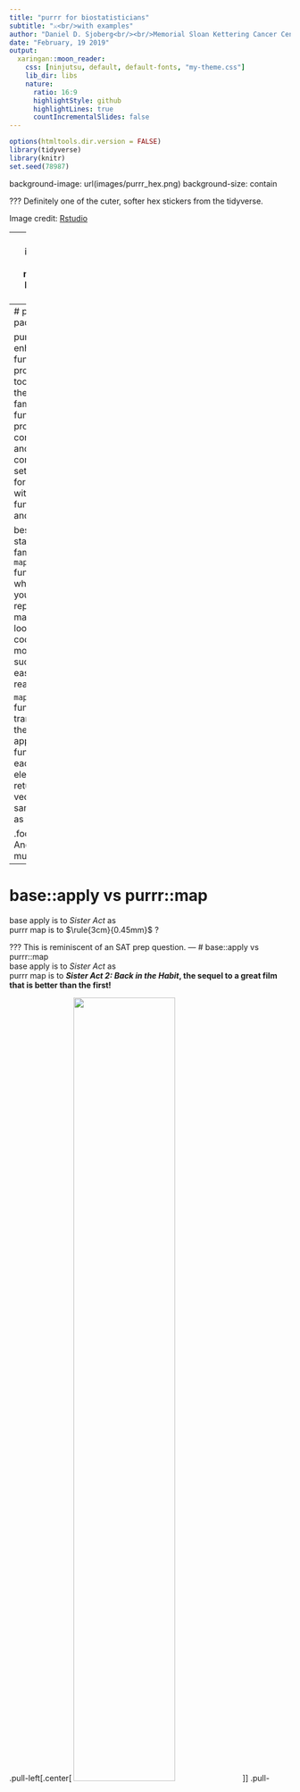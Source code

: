 ```yaml
---
title: "purrr for biostatisticians"
subtitle: "⚔<br/>with examples"
author: "Daniel D. Sjoberg<br/><br/>Memorial Sloan Kettering Cancer Center<br/>Department of Epidemiology and Biostatistics"
date: "February, 19 2019"
output:
  xaringan::moon_reader:
    css: [ninjutsu, default, default-fonts, "my-theme.css"]
    lib_dir: libs
    nature:
      ratio: 16:9
      highlightStyle: github
      highlightLines: true
      countIncrementalSlides: false
---
```


```r
options(htmltools.dir.version = FALSE)
library(tidyverse)
library(knitr)
set.seed(78987)
```

background-image: url(images/purrr_hex.png)
background-size: contain

???
Definitely one of the cuter, softer hex stickers from the tidyverse.

Image credit: [Rstudio](www.rstudio.com)

---
class: inverse, center, middle
# let's get started

---
# purrr package

purrr enhances R’s functional programming toolkit (read: the apply family of functions) by providing a complete and consistent set of tools for working with functions and vectors

best place to start is the family of `map()` functions which allow you to replace many for loops* with code that is more succinct and easier to read

`map()` functions transform their input by applying a function to each element and returning a vector the same length as the input

.footnote[[*] And much much more]
---
# base::apply vs purrr::map  
base apply is to *Sister Act* as  
purrr map is to $\rule{3cm}{0.45mm}$ ?

???
This is reminiscent of an SAT prep question.
---
# base::apply vs purrr::map  
base apply is to *Sister Act* as  
purrr map is to ***Sister Act 2: Back in the Habit*, the sequel to a great film that is better than the first!**

.pull-left[.center[
<img src="images/sister_act.jpg" width="60%" height="60%">
]]
.pull-right[.center[
<img src="images/sister_act_two.jpg" width="60%" height="60%">
]]

.right[.footnote[.tiny[www.impawards.com]]]

???
The base apply functions are great and incredibly useful.  But they can be difficult to use, and the purrr family of functions does just that.
---
# base::apply

.pull-left[
- first argument to `lapply()` is the data; the first argument to `mapply()` is the function
  
- no consistent way to pass additional arguments; most use `...`, `mapply()` uses `MoreArgs`, and some require you to create a new anonymous function

- output from `*apply()` is not consistent 
]

--

.pull-right[
- `v-`, `s-`, and `mapply()` use `USE.NAMES = FALSE` to suppress names in output; `lapply()` does not have this argument

<img src="images/whoopi_gagged.jpg">
]
---
# purrr::map

.pull-left[
- the `map*()` family has greater consistency among functions

- `map()`, `map2()`, and `pmap()` inputs are the same and allow for flexible input
  
- consistent methods for passing additional arguments
]
--
.pull-right[
- the output from the map family of functions is predictable and easily modified

<img src="images/whoopi_happy.jpg">
]
---
class: inverse
# use cases

.large[ 
1. subgroup analyses

1. sensitivity analyses

1. reading all files in a folder

1. bootstrap analyses

1. other purrr package functions
]
---
# usage
```r
map(.x, .f, ...)
```
    .x     A list or atomic vector  
    .f     A function or formula  
             If a function, it is used as is  
             If a formula (e.g. ~ .x +2), if is converted to a function  
               - For a single argument function, use `.`, `.x`, or `..1`  
    ...    Additional arguments passed on to the mapped function
--
```r
a = list(1:3, 4:6, 7:9)
map(a, sum) #<<
```

???
To start, let's get some basic syntax out of the way.
---
# usage
pass a function name to `map()`

additional function arguments can be passed as well
```r
a = list(1:3, 4:6, 7:9)
map(a, sum)
map(a, sum, na.rm = FALSE)
```
--
create a new function with `function(x)`
```r
map(a, function(x) sum(x))
```
--
use the "`~`" shortcut to create a function (*my preferred method*)
```r
map(a, ~sum(.))
map(a, ~sum(.x))
map(a, ~sum(..1)) #<<
```
---
# usage
```r
map2(.x, .y, .f, ...)
pmap(.l, .f, ...)
```
    .x, .y A list or atomic vector  
    .l     A list of vectors
    .f     A function or formula  
             If a function, it is used as is  
             If a formula (e.g. ~ .x +2), if is converted to a function  
               - For two arguments use .x and .y, or ..1 and ..2
               - For more arguments, use ..1, ..2, ..3, etc.
    ...    Additional arguments passed on to the mapped function

---
.pull-left[
```r
a = list(1:3, 4:6, 7:9)
b = list(9:7, 6:4, 3:1)
map2(a, b, ~sum(c(.x, .y)))
pmap(list(a, b), ~sum(c(.x, .y)))
```
]
.pull-right[
```r
a = list(1:3, 4:6, 7:9)
b = list(9:7, 6:4, 3:1)
map2(a, b, ~sum(c(..1, ..2)))
pmap(list(a, b), ~sum(c(..1, ..2)))
```
]
---
.center[<img src = "images/lego_nuns_1.jpg" width="70%" height="70%">]
.right[.tiny[LEGO analogy by Jenny Bryan]]

???
This lego example was lifted from a talk by Jenny Bryan.
I took it and made them nuns legos to be more on theme :)
---
.center[<img src = "images/lego_nuns_2.jpg" width="70%" height="70%">]
.right[.tiny[LEGO analogy by Jenny Bryan]]
---
## trial dataset

```r
library(biostatR)
trial %>%
  fmt_table1(by ="trt", missing = "no") %>%
  add_n()
```
.small[
```r
library(biostatR)
trial %>%
  fmt_table1(by ="trt", missing = "no") %>%
  add_n() %>%
  as_tibble() %>%
  knitr::kable(format = "html")
```
]
---
class: inverse
# use cases

.large[ 
1. _**subgroup analyses**_

1. sensitivity analyses

1. read all files in a folder

1. bootstrap analyses

1. other purrr package functions
]

---
# subgroup analysis
tidyr::nest + purrr::map 
```r
trial %>%
  group_by(grade) %>%
  nest()                   #<<
```
--
### tibbles
- share the same structure as data frames
- possible to have a list column
- this means you can put any object in a tibble! 
- keep related objects together in a row, no matter object complexity

???
When performing subgroup analyses, the nest function is your best friend.  Explain nest function here.
---
# subgroup analysis
tidyr::nest + dplyr::mutate + purrr::map
```r
trial %>%
  group_by(grade) %>%
  nest() %>%
  mutate(
    cross_tab = map(data, ~ table(.x[["response"]], .x[["trt"]])), #<<
    chi_sq = map(cross_tab, ~ chisq.test(.)),                      #<<
    p_value = map(chi_sq, ~ ..1[["p.value"]])                      #<<
  )
```
--
**we want the p-values, not a list of p-values!**
---
# subgroup analysis
tidyr::nest + dplyr::mutate + **purrr::map_dbl**
```r
trial %>%
  group_by(grade) %>%
  nest() %>%
  mutate(
    cross_tab = map(data, ~ table(.x[["response"]], .x[["trt"]])), 
    chi_sq = map(cross_tab, ~ chisq.test(.)),                      
    p_value = map_dbl(chi_sq, ~ ..1[["p.value"]])                   #<<
  )
```

---
# output types

the default output of `map()` is a list 

we can coerce the output type with `map_*()`

```r
tibble(
  `function` = c("map()", "map_dbl()", "map_int()", "map_lgl()", "map_dfr()", "map_dfc()"),
  `output type` = c("list", "double", "integer", "logical", "tibble (bind_rows)", "tibble (bind_cols)")
) %>%
  knitr::kable(format = "html") 
```

when using the `map_*()` functions, `map()` runs as it typically would with the added step of coercing the output at the end

tip: make sure your code works with `map()` before adding `map_*()`
---
class: inverse
# use cases

.large[ 
1. subgroup analyses

1. _**sensitivity analyses**_

1. read all files in a folder

1. bootstrap analyses

1. other purrr package functions
]

---
# sensitivity analyses
run your analysis among
- all patients (`TRUE`)
- excluding low grade patients (`grade != 'I'`)
```r
tibble(
  cohort = c("TRUE", "grade != 'I'") #<<
) %>% 
kable(format = "html")
```
---
# sensitivity analyses
run your analysis among
- all patients (`TRUE`)
- excluding low grade patients (`grade != 'I'`)
```r
tibble(
  cohort = c("TRUE", "grade != 'I'")
) %>%
mutate(
  data = map(cohort, ~ trial %>% filter_(.x)), #<<
  p_value = map_dbl(
    data,
    ~ table(.x[["response"]], .x[["trt"]]) %>%
      chisq.test() %>%
      pluck("p.value")
  )
)
```

---
# sensitivity analyses
```r
tibble(
  cohort = c("TRUE", "grade != 'I'")
) %>%
mutate(
  data = map(cohort, ~ trial %>% filter_(.x)), #<<
  p_value = map_dbl(
    data,
    ~ table(.x[["response"]], .x[["trt"]]) %>%
      chisq.test() %>%
      pluck("p.value")
  )
)
```
---
# sensitivity analyses
you can also save figures in a tibble
```r
tibble(
  cohort = c("TRUE", "grade != 'I'")
) %>%
mutate(
  data = map(cohort, ~ trial %>% filter_(.x)),
  ggplt = map(                                 #<<
    data,                                      #<<
    ~ ggplot(.x, aes(x = age, y = marker)) +   #<<
      geom_point()                             #<<
  )                                            #<<
)
```
---
class: inverse
# use cases

.large[ 
1. subgroup analyses

1. sensitivity analyses

1. _**read all files in a folder**_

1. bootstrap analyses

1. other purrr package functions
]
---
# read files
store vector of the files you want to import
```r
    file_list = list.files(pattern = "*.csv", recursive = TRUE)
```
--
use `map()` to read the files

returns a list where each element is a tibble  
```r
    map(file_list, read_csv)
```
---
# read files
append each of the data sets with the `map_dfr()` function   

after files have been imported, `bind_rows()` will create one final tibble
```r
    map_dfr(file_list, read_csv)
```
--
include an identifier with a piped `mutate()` 
```r
    map_dfr(file_list, ~read_csv(.x) %>% mutate(file = .x))
```

---
class: inverse
# use cases

.large[ 
1. subgroup analyses

1. sensitivity analyses

1. read all files in a folder

1. _**bootstrap analyses**_

1. other purrr package functions
]
---
# bootstrap analyses

use bootstrap re-sampling to estimate the difference in response rate by treatment

we'll use 500 re-sampled data sets to estimate the standard deviation of the response rate difference 

assuming normality of the response rate difference, construct a 95% confidence interval for the difference

```r
# create function to calculate risk difference
risk_diff <- function(data) {
  mean(data$response[data$trt == "Drug"], na.rm = TRUE) - 
    mean(data$response[data$trt == "Placebo"], na.rm = TRUE)
}
```

---
# bootstrap analyses
```r
# resample dataset 500 times and calculate risk difference
risk_diff_boot <- map_dbl(
  1:500,
  ~ trial %>% 
    slice(sample.int(n(), replace = TRUE)) %>%
    risk_diff()
  ) 
```
```r
 tibble(x = risk_diff_boot) %>%
  ggplot(aes(x = x)) +
  geom_histogram() +
  theme_bw() +
  labs(x = "Response Rate Difference")
```

---
# bootstrap analyses
```r
risk_diff_sd <- sd(risk_diff_boot) 

r1 <-
  c(
    risk_diff(trial),
    risk_diff(trial) - qnorm(0.975) * risk_diff_sd,
    risk_diff(trial) + qnorm(0.975) * risk_diff_sd
  ) %>%
  fmt_percent() %>%
  paste0("%") %>%
  {glue:::glue(
    "{.[1]} (95% CI {.[2]}, {.[3]})"
  )} 

r2 <-
  DescTools::BinomDiffCI(
    52, 101,
    30, 90
  ) %>%
  fmt_percent() %>%
  paste0("%") %>%
  {glue:::glue(
    "{.[1]} (95% CI {.[2]}, {.[3]})"
  )} 
```
bootstrap confidence interval `r r1`  

--
  
Wald confidence interval `r r2` .large[**Success!**]
.center[
<img src = "images/nuns_dance.gif" width="75%" height="75%">
]
---
class: inverse
# use cases

.large[ 
1. subgroup analyses

1. sensitivity analyses

1. read all files in a folder

1. bootstrap analyses

1. _**other purrr package functions**_
]

---
# other purrr functions
.pull-left[
- `modify()`

- `imap()`

- `map_depth()`

- `keep()` and `discard()`

- `pluck()` and `chuck()`

- `cross_df()`

- `possibly()`, `safely()`, and `quietly()`

- `negate()`
]
.pull-right[
<img src = "images/lauren_hill.jpg">
.small[Yes, Lauren Hill was in *Sister Act 2*!]
]
---
# `modify()`

unlike `map()` and its variants which always return a fixed object type (list for `map()`, integer vector for `map_int()`, etc), the `modify()` family always returns the same type as the input object

```r
modify(c("hello", "world"), ~ .x) #<<
modify(1:3, ~ .x)  #<<
```

---
# `imap()`
`imap(x, ...)` is short hand for `map2(x, names(x), ...)` if `x` has names, or `map2(x, 1:length(x), ...)` if it does not 

```r
trial %>% select(age, marker) %>%
  imap(~ glue::glue("{.y}: {mean(.x, na.rm = TRUE)}")) #<<
```
--
```r
trial %>% select(age, marker) %>%
  map2(., names(.), ~ glue::glue("{.y}: {mean(.x, na.rm = TRUE)}"))  #<<
```
---
# `map_depth()`

`map_depth(.x, .depth, .f, ...)` recursively traverses nested vectors and map a function at a certain depth

- `map_depth(x, 0, fun)` is equivalent to `fun(x)`.

- `map_depth(x, 1, fun)` is equivalent to `map(x, fun)`

- `map_depth(x, 2, fun)` is equivalent to `map(x, ~ map(., fun))`
---
# `keep()` and `discard()`
keep or discard elements of a list or vector

```r
1:10 %>%
  keep(~. < 5)  #<<

1:10 %>%
  discard(~.x >= 5)  #<<
```

---
# `pluck()`
pluck is similar to "`[[`" and selects a single element from a list or vector 

use position or name to select item

pluck is easier to read when used with the pipe (`%>%`)

```r
lm(mpg ~ vs, mtcars) %>% 
  pluck("coefficients")  #<<
```

---
# `cross_df()`

like `expand.grid()` without the factors...finally!

```r
list(
  outcome = c("mets", "death"),
  cohort = c("tpsa > 0", "tpsa > 1")
) %>%
  cross_df()  #<<
```

check out `cross()`, `cross2()`, `cross3()` 

they are similar, but return lists rather than a tibble
---
# `possibly()`, `safely()`, and `quietly()`

these functions wrap functions 

instead of generating side effects through printed output, messages, warnings, and errors, they return enhanced output

`safely()` wrapped function returns a list with components `result` and `error`

`quietly()` wrapped function instead returns a list with components `result`, `output`, `messages` and `warnings`

`possibly()` wrapped function uses a default value (otherwise) whenever an error occurs

similar to `try()` and `tryCatch()`
---
# `negate()`

negates a predicate function

a predicate function returns `TRUE` and `FALSE`, e.g. `is.anything()`

returns a *function*, not the same as `!` operator

good for piping

```r
d = c(5, NA, 1, NA, 2, NA) 

d %>% negate(is.na)() #<<
d %>% {!is.na(.)}
```

---
# done! questions?
.center[<img src = "images/nagimy_dancing.gif" width="77%" height="77%">]  
<img src = "images/slide_show_icon.png" width="3%" height="3%"> slides available at <a href="http://www.danieldsjoberg.com/purrr-for-biostatisticians">danieldsjoberg.com/purrr-for-biostatisticians</a>  
<img src = "images/github_icon.png" width="3%" height="3%"> source code available at <a href="https://github.com/ddsjoberg/purrr-for-biostatisticians">github.com/ddsjoberg/purrr-for-biostatisticians</a>

.right[.footnote[.tiny[www.flaticon.com]]]